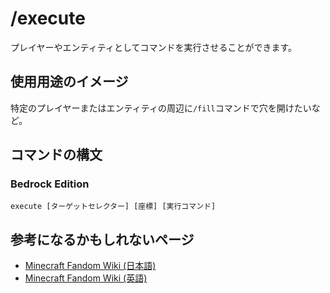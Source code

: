 # /execute
プレイヤーやエンティティとしてコマンドを実行させることができます。

## 使用用途のイメージ
特定のプレイヤーまたはエンティティの周辺に`/fill`コマンドで穴を開けたいなど。

## コマンドの構文
### Bedrock Edition
```
execute [ターゲットセレクター] [座標] [実行コマンド]
```

## 参考になるかもしれないページ
 - [Minecraft Fandom Wiki (日本語)](https://minecraft.fandom.com/ja/wiki/%E3%82%B3%E3%83%9E%E3%83%B3%E3%83%89/execute)
 - [Minecraft Fandom Wiki (英語)](https://minecraft.fandom.com/wiki/Commands/execute)